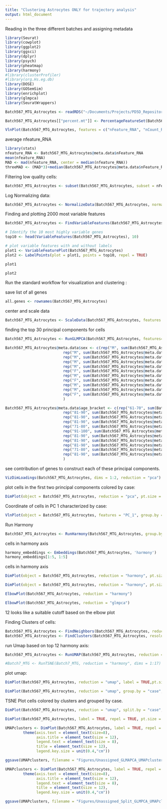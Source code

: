```yaml
---
title: "Clustering Astrocytes ONLY for trajectory analysis"
output: html_document
---
```




Reading in the three different batches and assigning metadata

```R
library(Seurat)
library(cowplot)
library(ggplot2)
library(ggsci)
library(dplyr)
library(psych)
library(pheatmap)
library(harmony)
#library(clusterProfiler)
#library(org.Hs.eg.db)
library(DOSE)
library(GOSemSim)
library(enrichplot)
library(glmpca)
library(SeuratWrappers)
```



```R

Batch567_MTG_Astrocytes <- readRDS("~/Documents/Projects/PD5D_Repository/scRNA_and_scATAC-seq_Markdowns/batch1-3integrationAnalysis/scRNA-seq/Files/Batch567_MTG_Astrocytes")

```

```r
Batch567_MTG_Astrocytes[["percent.mt"]] <- PercentageFeatureSet(Batch567_MTG_Astrocytes, pattern = "^MT-")

VlnPlot(Batch567_MTG_Astrocytes, features = c("nFeature_RNA", "nCount_RNA", "percent.mt"), ncol = 3, pt.size=0)
```

average nfeature_RNA

```R
library(stats)
nfeature_RNA <- Batch567_MTG_Astrocytes@meta.data$nFeature_RNA
mean(nfeature_RNA)
MAD <- mad(nfeature_RNA, center = median(nfeature_RNA))
threeMAD <- (MAD*3)+median(Batch567_MTG_Astrocytes@meta.data$nFeature_RNA)

```



Filtering low quality cells:
```r
Batch567_MTG_Astrocytes <- subset(Batch567_MTG_Astrocytes, subset = nFeature_RNA > 200 & nfeature_RNA < threeMAD | percent.mt < 5)
```



Log Normalizing data: 
```r
Batch567_MTG_Astrocytes <- NormalizeData(Batch567_MTG_Astrocytes, normalization.method = "LogNormalize", scale.factor = 10000)
```
Finding and plotting 2000 most variable features

```R
Batch567_MTG_Astrocytes <- FindVariableFeatures(Batch567_MTG_Astrocytes, selection.method = "vst", nfeatures = 2000)

# Identify the 10 most highly variable genes
top10 <- head(VariableFeatures(Batch567_MTG_Astrocytes), 10)

# plot variable features with and without labels
plot1 <- VariableFeaturePlot(Batch567_MTG_Astrocytes)
plot2 <- LabelPoints(plot = plot1, points = top10, repel = TRUE)
```

```R
plot1
```

```R
plot2
```

Run the standard workflow for visualization and clustering :

save list of all genes
```r
all.genes <- rownames(Batch567_MTG_Astrocytes)
```

center and scale data
```r
Batch567_MTG_Astrocytes <- ScaleData(Batch567_MTG_Astrocytes, features = all.genes, verbose = FALSE)
```


finding the top 30 principal components for cells
```r
Batch567_MTG_Astrocytes <- RunGLMPCA(Batch567_MTG_Astrocytes, features=Batch567_MTG_Astrocytes@assays$RNA@var.features, L = 30)
```


```R
Batch567_MTG_Astrocytes@meta.data$sex <- c(rep("M", sum(Batch567_MTG_Astrocytes@meta.data$sample_ID == "BN0009")),
                          rep("M", sum(Batch567_MTG_Astrocytes@meta.data$sample_ID == "BN0339")),
                          rep("M", sum(Batch567_MTG_Astrocytes@meta.data$sample_ID == "BN0341")),
                          rep("M", sum(Batch567_MTG_Astrocytes@meta.data$sample_ID == "BN0415")),
                          rep("M", sum(Batch567_MTG_Astrocytes@meta.data$sample_ID == "BN0329")),
                          rep("F", sum(Batch567_MTG_Astrocytes@meta.data$sample_ID == "BN0347")),
                          rep("M", sum(Batch567_MTG_Astrocytes@meta.data$sample_ID == "BN0348")),
                          rep("F", sum(Batch567_MTG_Astrocytes@meta.data$sample_ID == "BN0464")),
                          rep("M", sum(Batch567_MTG_Astrocytes@meta.data$sample_ID == "BN0602")),
                          rep("M", sum(Batch567_MTG_Astrocytes@meta.data$sample_ID == "BN0644")),
                          rep("F", sum(Batch567_MTG_Astrocytes@meta.data$sample_ID == "BN1855"))
                          )
```


```R

Batch567_MTG_Astrocytes@meta.data$age_bracket <- c(rep("61-70", sum(Batch567_MTG_Astrocytes@meta.data$sample_ID == "BN0009")),
                          rep("81-90", sum(Batch567_MTG_Astrocytes@meta.data$sample_ID == "BN0339")),
                          rep("81-90", sum(Batch567_MTG_Astrocytes@meta.data$sample_ID == "BN0341")),
                          rep("81-90", sum(Batch567_MTG_Astrocytes@meta.data$sample_ID == "BN0415")),
                          rep("71-80", sum(Batch567_MTG_Astrocytes@meta.data$sample_ID == "BN0329")),
                          rep("91-100", sum(Batch567_MTG_Astrocytes@meta.data$sample_ID == "BN0347")),
                          rep("81-90", sum(Batch567_MTG_Astrocytes@meta.data$sample_ID == "BN0348")),
                          rep("81-90", sum(Batch567_MTG_Astrocytes@meta.data$sample_ID == "BN0464")),
                          rep("81-90", sum(Batch567_MTG_Astrocytes@meta.data$sample_ID == "BN0602")),
                          rep("71-80", sum(Batch567_MTG_Astrocytes@meta.data$sample_ID == "BN0644")),
                          rep("81-90", sum(Batch567_MTG_Astrocytes@meta.data$sample_ID == "BN1855"))
                          )
```







see contribution of genes to construct each of these principal components.
```r
VizDimLoadings(Batch567_MTG_Astrocytes, dims = 1:2, reduction = "pca")
```
plot cells in the first two principal components colored by case: 
```r
DimPlot(object = Batch567_MTG_Astrocytes, reduction = "pca", pt.size = .1, group.by = "case")
```

Coordinate of cells in PC 1 characterized by case: 
```r
VlnPlot(object = Batch567_MTG_Astrocytes, features = "PC_1", group.by = "case",  pt.size = .1)
```




Run Harmony
```r
Batch567_MTG_Astrocytes <- RunHarmony(Batch567_MTG_Astrocytes, group.by.vars = c("batch","sex","age_bracket"), reduction = "glmpca", plot_convergence = TRUE, theta = c(0.66,066,0.66))
```

cells in harmony axis
```r
harmony_embeddings <- Embeddings(Batch567_MTG_Astrocytes, 'harmony')
harmony_embeddings[1:5, 1:5]
```

cells in harmony axis

```r
DimPlot(object = Batch567_MTG_Astrocytes, reduction = "harmony", pt.size = .1, group.by = "batch")
```


```r
DimPlot(object = Batch567_MTG_Astrocytes, reduction = "harmony", pt.size = .1, group.by = "case")
```



```R

ElbowPlot(Batch567_MTG_Astrocytes, reduction = "harmony")

```
```R

ElbowPlot(Batch567_MTG_Astrocytes, reduction = "glmpca")

```
12 looks like a suitable cutoff based on the elbow plot

Finding Clusters of cells:
```r
Batch567_MTG_Astrocytes <- FindNeighbors(Batch567_MTG_Astrocytes, reduction = "harmony", dims = 1:8)
Batch567_MTG_Astrocytes <- FindClusters(Batch567_MTG_Astrocytes, resolution = 0.5, algorithm = 4, method = "igraph")
```
run Umap based on top 12 harmony axis: 

```r
Batch567_MTG_Astrocytes <- RunUMAP(Batch567_MTG_Astrocytes, reduction = "harmony", dims = 1:8)
```


```r
#Batch7_MTG <- RunTSNE(Batch7_MTG, reduction = "harmony", dims = 1:17)
```

plot umap:

```r
DimPlot(Batch567_MTG_Astrocytes, reduction = "umap", label = TRUE,pt.size = 0.01)
```

```r
DimPlot(Batch567_MTG_Astrocytes, reduction = "umap", group.by = "case",pt.size = 0.1)
```
TSNE Plot cells colored by clusters and grouped by case. 
```r
DimPlot(Batch567_MTG_Astrocytes, reduction = "umap", split.by = "case", label = TRUE, ncol = 1)
```

```r
DimPlot(Batch567_MTG_Astrocytes, label = TRUE, repel = TRUE, pt.size = 0, label.size = 2)

UMAPclusters <- DimPlot(Batch567_MTG_Astrocytes, label = TRUE, repel = TRUE, pt.size = 0, label.size = 2.5) + 
        theme(axis.text = element_text(size=8),
              axis.title = element_text(size = 12),
              legend.text = element_text(size = 8),
              title = element_text(size = 12),
              legend.key.size = unit(0.4,"cm"))

ggsave(UMAPclusters, filename = "Figures/Unassigned_GLMAPCA_UMAPclusters_scRNA_seq_Batch567_MTG_Astrocytes.pdf", device = "pdf", width = 6, height = 4, units = "in")
```


```R
UMAPclusters <- DimPlot(Batch567_MTG_Astrocytes, label = TRUE, repel = TRUE, pt.size = 0, label.size = 2.5, split.by = "case") + 
        theme(axis.text = element_text(size=8),
              axis.title = element_text(size = 12),
              legend.text = element_text(size = 8),
              title = element_text(size = 12),
              legend.key.size = unit(0.4,"cm"))

ggsave(UMAPclusters, filename = "Figures/Unassigned_Split_GLMPCA_UMAPclusters_scRNA_seq_Batch567_MTG_Astrocytes.pdf", device = "pdf", width = 12, height = 4, units = "in")
```




